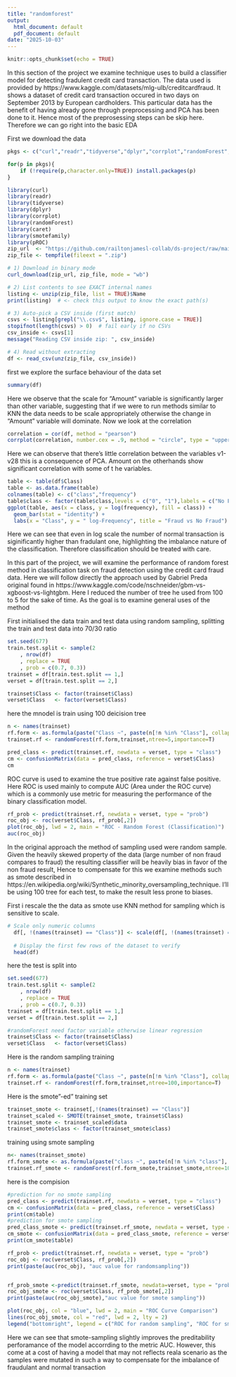 ```yaml
---
title: "randomforest"
output:
  html_document: default
  pdf_document: default
date: "2025-10-03"
---
```


```r
knitr::opts_chunk$set(echo = TRUE)
```

In this section of the project we examine technique uses to build a classifier model for detecting fradulent credit card transaction. The data used is provided by https://www.kaggle.com/datasets/mlg-ulb/creditcardfraud. It shows a dataset of credit card transaction occured in two days on September 2013 by European cardholders. This particular data has the benefit of having already gone through preprocessing and PCA has been done to it. Hence most of the preprosessing steps can be skip here. Therefore we can go right into the basic EDA

First we download the data

```r
pkgs <- c("curl","readr","tidyverse","dplyr","corrplot","randomForest", "caret", "smotefamily", "pROC")

for(p in pkgs){
    if (!require(p,character.only=TRUE)) install.packages(p)
}

library(curl)
library(readr)
library(tidyverse)
library(dplyr)
library(corrplot)
library(randomForest)
library(caret)
library(smotefamily)
library(pROC)
zip_url  <- "https://github.com/railtonjamesl-collab/ds-project/raw/main/dataset/archive.zip"
zip_file <- tempfile(fileext = ".zip")

# 1) Download in binary mode
curl_download(zip_url, zip_file, mode = "wb")

# 2) List contents to see EXACT internal names
listing <- unzip(zip_file, list = TRUE)$Name
print(listing)  # <- check this output to know the exact path(s)

# 3) Auto-pick a CSV inside (first match)
csvs <- listing[grepl("\\.csv$", listing, ignore.case = TRUE)]
stopifnot(length(csvs) > 0)  # fail early if no CSVs
csv_inside <- csvs[1]
message("Reading CSV inside zip: ", csv_inside)

# 4) Read without extracting
df <- read_csv(unz(zip_file, csv_inside))
```

first we explore the surface behaviour of the data set
```r
summary(df)
```
Here we observe that the scale for "Amount" variable is significantly larger than other variable, suggesting that if we were to run methods similar to KNN the data needs to be scale appropriately otherwise the change in "Amount" variable will dominate. Now we look at the correlation
```r
correlation = cor(df, method = "pearson")
corrplot(correlation, number.cex = .9, method = "circle", type = "upper", tl.cex=0.5,tl.col = "black")
```
Here we can observe that there's little correlation between the variables v1-v28 this is a consequence of PCA. Amount on the otherhands show significant correlation with some of t he variables. 
```r
table <- table(df$Class)
table <- as.data.frame(table)
colnames(table) <- c("class","frequency")
table$class <- factor(table$class,levels = c("0", "1"),labels = c("No Fraud", "Fraud"))
ggplot(table, aes(x = class, y = log(frequency), fill = class)) +
  geom_bar(stat = "identity") +
  labs(x = "Class", y = " log-Frequency", title = "Fraud vs No Fraud")

```
Here we can see that even in log scale the number of normal transaction is siginificantly higher than fradulant one, highlighting the imbalance nature of the classification. Therefore classification should be treated with care.

In this part of the project, we will examine the performance of random forest method in classification task on fraud detection using the credit card fraud data. Here we will follow directly the approach used by Gabriel Preda original found in https://www.kaggle.com/code/nschneider/gbm-vs-xgboost-vs-lightgbm. Here I reduced the number of tree he used from 100 to 5 for the sake of time. As the goal is to examine general uses of the method

First initialised the data train and test data using random sampling, splitting the train and test data into 70/30 ratio

```r
set.seed(677)
train.test.split <- sample(2
	, nrow(df)
	, replace = TRUE
	, prob = c(0.7, 0.3))
trainset = df[train.test.split == 1,]
verset = df[train.test.split == 2,]

trainset$Class <- factor(trainset$Class)
verset$Class   <- factor(verset$Class)
```

here the mnodel is train using 100 deicision tree
```r
n <- names(trainset)
rf.form <- as.formula(paste("Class ~", paste(n[!n %in% "Class"], collapse = " + ")))
trainset.rf <- randomForest(rf.form,trainset,ntree=5,importance=T)
```

```r

pred_class <- predict(trainset.rf, newdata = verset, type = "class")
cm <- confusionMatrix(data = pred_class, reference = verset$Class)
cm
```
ROC curve is used to examine the true positive rate against false positive. Here ROC is used mainly to compute AUC (Area under the ROC curve) which is a commonly use metric for measuring the performance of the binary classification model.
```r
rf_prob <- predict(trainset.rf, newdata = verset, type = "prob")
roc_obj <- roc(verset$Class, rf_prob[,2])
plot(roc_obj, lwd = 2, main = "ROC - Random Forest (Classification)")
auc(roc_obj)


```

In the original approach the method of sampling used were random sample. Given the heavily skewed property of the data (large number of non fraud compares to fraud) the resulting classifier will be heavily bias in favor of the non fraud result, Hence to compensate for this we examine methods such as smote described in https://en.wikipedia.org/wiki/Synthetic_minority_oversampling_technique. I'll be using 100 tree for each test, to make the result less prone to biases.

First i rescale the the data as smote use KNN method for sampling which is sensitive to scale.
```r


# Scale only numeric columns
  df[, !(names(trainset) == "Class")] <- scale(df[, !(names(trainset) == "Class")])
  
  # Display the first few rows of the dataset to verify
  head(df)

```

here the test is split into
```r
set.seed(677)
train.test.split <- sample(2
	, nrow(df)
	, replace = TRUE
	, prob = c(0.7, 0.3))
trainset = df[train.test.split == 1,]
verset = df[train.test.split == 2,]

#randomForest need factor variable otherwise linear regression
trainset$Class <- factor(trainset$Class)
verset$Class   <- factor(verset$Class)
```

Here is the random sampling training
```r
n <- names(trainset)
rf.form <- as.formula(paste("Class ~", paste(n[!n %in% "Class"], collapse = " + ")))
trainset.rf <- randomForest(rf.form,trainset,ntree=100,importance=T)

```

Here is the smote"-ed" training set
```r
trainset_smote <- trainset[,!(names(trainset) == "Class")]
trainset_scaled <- SMOTE(trainset_smote, trainset$Class)
trainset_smote <- trainset_scaled$data
trainset_smote$class <- factor(trainset_smote$class)
```

training using smote sampling
```r
n<- names(trainset_smote)
rf.form_smote <- as.formula(paste("class ~", paste(n[!n %in% "class"], collapse = " + ")))
trainset.rf_smote <- randomForest(rf.form_smote,trainset_smote,ntree=100,importance=T)

```
here is the compision
```r
#prediction for no smote sampling
pred_class <- predict(trainset.rf, newdata = verset, type = "class")
cm <- confusionMatrix(data = pred_class, reference = verset$Class)
print(cm$table)
#prediction for smote sampling
pred_class_smote <- predict(trainset.rf_smote, newdata = verset, type = "class")
cm_smote <- confusionMatrix(data = pred_class_smote, reference = verset$Class)
print(cm_smote$table)
```

```r
rf_prob <- predict(trainset.rf, newdata = verset, type = "prob")
roc_obj <- roc(verset$Class, rf_prob[,2])
print(paste(auc(roc_obj), "auc value for randomsampling"))


rf_prob_smote <-predict(trainset.rf_smote, newdata=verset, type = "prob")
roc_obj_smote <- roc(verset$Class, rf_prob_smote[,2])
print(paste(auc(roc_obj_smote),"auc value for smote sampling"))

plot(roc_obj, col = "blue", lwd = 2, main = "ROC Curve Comparison")
lines(roc_obj_smote, col = "red", lwd = 2, lty = 2)
legend("bottomright", legend = c("ROC for random sampling", "ROC for smote sampling"), fill = c("blue","red"))
```

Here we can see that smote-sampling slightly improves the preditability perforamance of the model accorrding to the metric AUC. However, this come at a cost of having a model that may not reflects reala scenario as the samples were mutated in such a way to compensate for the imbalance of fraudulant and normal transaction